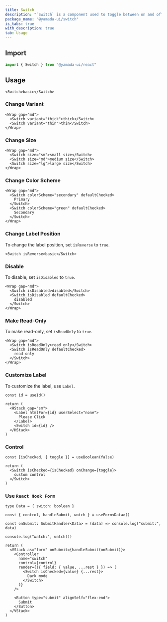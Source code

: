 ```yaml
---
title: Switch
description: "`Switch` is a component used to toggle between on and off states."
package_name: "@yamada-ui/switch"
is_tabs: true
with_description: true
tab: Usage
---
```


## Import

```ts
import { Switch } from "@yamada-ui/react"
```

## Usage

```tsx
<Switch>basic</Switch>
```

### Change Variant

```tsx
<Wrap gap="md">
  <Switch variant="thick">thick</Switch>
  <Switch variant="thin">thin</Switch>
</Wrap>
```

### Change Size

```tsx
<Wrap gap="md">
  <Switch size="sm">small size</Switch>
  <Switch size="md">medium size</Switch>
  <Switch size="lg">large size</Switch>
</Wrap>
```

### Change Color Scheme

```tsx
<Wrap gap="md">
  <Switch colorScheme="secondary" defaultChecked>
    Primary
  </Switch>
  <Switch colorScheme="green" defaultChecked>
    Secondary
  </Switch>
</Wrap>
```

### Change Label Position

To change the label position, set `isReverse` to `true`.

```tsx
<Switch isReverse>basic</Switch>
```

### Disable

To disable, set `isDisabled` to `true`.

```tsx
<Wrap gap="md">
  <Switch isDisabled>disabled</Switch>
  <Switch isDisabled defaultChecked>
    disabled
  </Switch>
</Wrap>
```

### Make Read-Only

To make read-only, set `isReadOnly` to `true`.

```tsx
<Wrap gap="md">
  <Switch isReadOnly>read only</Switch>
  <Switch isReadOnly defaultChecked>
    read only
  </Switch>
</Wrap>
```

### Customize Label

To customize the label, use `Label`.

```tsx functional=true
const id = useId()

return (
  <HStack gap="sm">
    <Label htmlFor={id} userSelect="none">
      Please Click
    </Label>
    <Switch id={id} />
  </HStack>
)
```

### Control

```tsx functional=true
const [isChecked, { toggle }] = useBoolean(false)

return (
  <Switch isChecked={isChecked} onChange={toggle}>
    custom control
  </Switch>
)
```

### Use `React Hook Form`

```tsx functional=true
type Data = { switch: boolean }

const { control, handleSubmit, watch } = useForm<Data>()

const onSubmit: SubmitHandler<Data> = (data) => console.log("submit:", data)

console.log("watch:", watch())

return (
  <VStack as="form" onSubmit={handleSubmit(onSubmit)}>
    <Controller
      name="switch"
      control={control}
      render={({ field: { value, ...rest } }) => (
        <Switch isChecked={value} {...rest}>
          Dark mode
        </Switch>
      )}
    />

    <Button type="submit" alignSelf="flex-end">
      Submit
    </Button>
  </VStack>
)
```
